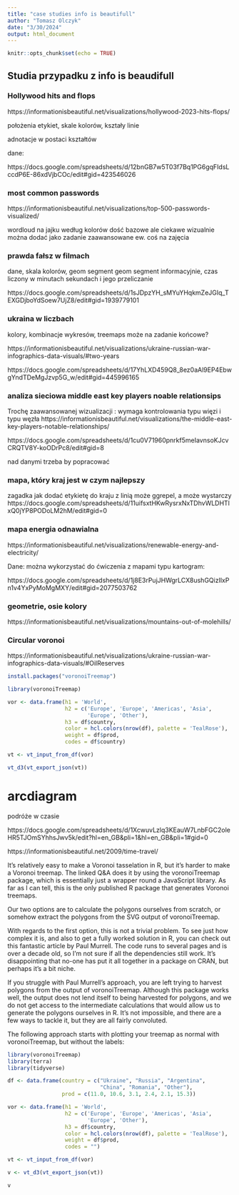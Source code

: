 ```yaml
---
title: "case studies info is beautifull"
author: "Tomasz Olczyk"
date: "3/30/2024"
output: html_document
---
```


```r
knitr::opts_chunk$set(echo = TRUE)
```

## Studia przypadku z info is beaudifull


### Hollywood hits and flops

https://informationisbeautiful.net/visualizations/hollywood-2023-hits-flops/


położenia etykiet, skale kolorów, kształy linie

adnotacje w postaci kształtów

dane: 

https://docs.google.com/spreadsheets/d/12bnGB7w5T03f7Bq1PG6gqFIdsLccdP6E-86xdVjbCOc/edit#gid=423546026


### most common passwords

https://informationisbeautiful.net/visualizations/top-500-passwords-visualized/

wordloud na jajku według kolorów dość bazowe ale ciekawe wizualnie można dodać jako zadanie zaawansowane
ew. coś na zajęcia



### prawda fałsz w filmach

dane, skala kolorów, geom segment geom segment informacyjnie, czas liczony w minutach sekundach i jego przeliczanie

https://docs.google.com/spreadsheets/d/1sJDpzYH_sMYuYHqkmZeJGIq_TEXGDjboYdSoew7UjZ8/edit#gid=1939779101


### ukraina w liczbach

kolory, kombinacje wykresów, treemaps może na zadanie końcowe?

https://informationisbeautiful.net/visualizations/ukraine-russian-war-infographics-data-visuals/#two-years


https://docs.google.com/spreadsheets/d/17YhLXD459Q8_8ez0aAl9EP4EbwgYndTDeMgJzvp5G_w/edit#gid=445996165



### analiza sieciowa middle east key players noable  relationsips

Trochę zaawansowanej wizualizacji : wymaga kontrolowania typu więzi  i typu węzła
https://informationisbeautiful.net/visualizations/the-middle-east-key-players-notable-relationships/

https://docs.google.com/spreadsheets/d/1cu0V71960pnrkf5meIavnsoKJcvCRQTV8Y-koODrPc8/edit#gid=8


nad danymi trzeba by popracować


### mapa, który kraj jest w czym najlepszy


zagadka jak dodać etykietę do kraju z linią może ggrepel, a może wystarczy 
https://docs.google.com/spreadsheets/d/11uifsxtHKwRysrxNxTDhvWLDHTlxQ0jYP8PODoLM2hM/edit#gid=0


### mapa  energia odnawialna

https://informationisbeautiful.net/visualizations/renewable-energy-and-electricity/

Dane:
można wykorzystać do ćwiczenia z mapami typu kartogram:

https://docs.google.com/spreadsheets/d/1j8E3rPujJHWgrLCX8ushGQizIlxPn1v4YxPyMoMgMXY/edit#gid=2077503762


### geometrie, osie kolory

https://informationisbeautiful.net/visualizations/mountains-out-of-molehills/


### Circular voronoi

https://informationisbeautiful.net/visualizations/ukraine-russian-war-infographics-data-visuals/#OilReserves


```r
install.packages("voronoiTreemap")
```


```r
library(voronoiTreemap)

vor <- data.frame(h1 = 'World', 
                  h2 = c('Europe', 'Europe', 'Americas', 'Asia',
                         'Europe', 'Other'),
                  h3 = df$country,
                  color = hcl.colors(nrow(df), palette = 'TealRose'),
                  weight = df$prod,
                  codes = df$country)

vt <- vt_input_from_df(vor)

vt_d3(vt_export_json(vt))
```


# arcdiagram

podróże w czasie



https://docs.google.com/spreadsheets/d/1XcwuvLzlq3KEauW7LnbFGC2oleHR5TJOmSYhhsJwv5k/edit?hl=en_GB&pli=1&hl=en_GB&pli=1#gid=0


https://informationisbeautiful.net/2009/time-travel/



It's relatively easy to make a Voronoi tasselation in R, but it's harder to make a Voronoi treemap. The linked Q&A does it by using the voronoiTreemap package, which is essentially just a wrapper round a JavaScript library. As far as I can tell, this is the only published R package that generates Voronoi treemaps.

Our two options are to calculate the polygons ourselves from scratch, or somehow extract the polygons from the SVG output of voronoiTreemap.

With regards to the first option, this is not a trivial problem. To see just how complex it is, and also to get a fully worked solution in R, you can check out this fantastic article by Paul Murrell. The code runs to several pages and is over a decade old, so I'm not sure if all the dependencies still work. It's disappointing that no-one has put it all together in a package on CRAN, but perhaps it's a bit niche.

If you struggle with Paul Murrell's approach, you are left trying to harvest polygons from the output of voronoiTreemap. Although this package works well, the output does not lend itself to being harvested for polygons, and we do not get access to the intermediate calculations that would allow us to generate the polygons ourselves in R. It's not impossible, and there are a few ways to tackle it, but they are all fairly convoluted.

The following approach starts with plotting your treemap as normal with voronoiTreemap, but without the labels:

```r
library(voronoiTreemap)
library(terra)
library(tidyverse)

```

```r

df <- data.frame(country = c("Ukraine", "Russia", "Argentina", 
                             "China", "Romania", "Other"),
                 prod = c(11.0, 10.6, 3.1, 2.4, 2.1, 15.3))

vor <- data.frame(h1 = 'World', 
                  h2 = c('Europe', 'Europe', 'Americas', 'Asia',
                         'Europe', 'Other'),
                  h3 = df$country,
                  color = hcl.colors(nrow(df), palette = 'TealRose'),
                  weight = df$prod,
                  codes = "")

vt <- vt_input_from_df(vor)

v <- vt_d3(vt_export_json(vt))

v
```






